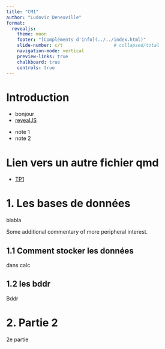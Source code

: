 ```yaml
---
title: "CM1"
author: "Ludovic Deneuville"
format: 
  revealjs: 
    theme: moon
    footer: "[Compléments d'info](../../index.html)"
    slide-number: c/t                   # collapsed/total
    navigation-mode: vertical
    preview-links: true
    chalkboard: true
    controls: true
---
```


# Introduction

- bonjour
- [revealJS](https://quarto.org/docs/presentations/revealjs/)

::: {.notes}
- note 1
- note 2
:::

# Lien vers un autre fichier qmd

- [TP1](../tp/tp1.qmd)

# 1. Les bases de données

blabla

::: aside
Some additional commentary of more peripheral interest.
:::

## 1.1 Comment stocker les données

dans calc

## 1.2 les bddr

Bddr

# 2. Partie 2

2e partie
